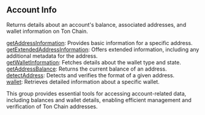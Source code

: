 
## Account Info

Returns details about an account's balance, associated addresses, and wallet information on Ton Chain.

[getAddressInformation](/ton-api/accountinfo/getAddressInformation): Provides basic information for a specific address. \
[getExtendedAddressInformation](/ton-api/accountinfo/getExtendedAddressInformation): Offers extended information, including any additional metadata for the address. \
[getWalletInformation](/ton-api/accountinfo/getWalletInformation): Fetches details about the wallet type and state. \
[getAddressBalance](/ton-api/accountinfo/getAddressBalance): Returns the current balance of an address. \
[detectAddress](/ton-api/accountinfo/detectAddress): Detects and verifies the format of a given address. \
[wallet](/ton-api/accountinfo/wallet): Retrieves detailed information about a specific wallet.

This group provides essential tools for accessing account-related data, including balances and wallet details, enabling efficient management and verification of Ton Chain addresses.

<Space h={16} />
<GetStarted />